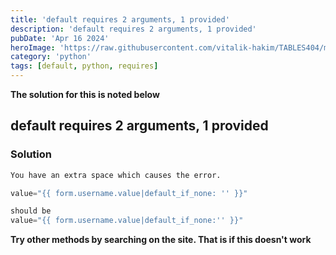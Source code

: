 ```yaml
---
title: 'default requires 2 arguments, 1 provided'
description: 'default requires 2 arguments, 1 provided'
pubDate: 'Apr 16 2024'
heroImage: 'https://raw.githubusercontent.com/vitalik-hakim/TABLES404/main/error_b/python.jpg'
category: 'python'
tags: [default, python, requires]
---
```


**The solution for this is noted below**

## default requires 2 arguments, 1 provided

### Solution

```python
You have an extra space which causes the error.

value="{{ form.username.value|default_if_none: '' }}"

should be
value="{{ form.username.value|default_if_none:'' }}"
```

**Try other methods by searching on the site. That is if this doesn't work**
